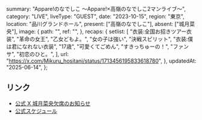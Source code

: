   summary: "Appare!のなでしこ 〜Appare!×高嶺のなでしこ2マンライブ〜",
  category: "LIVE",
  liveType: "GUEST",
  date: "2023-10-15",
  region: "東京",
  location: "品川グランドホール",
  present: ["高嶺のなでしこ"],
  absent: ["城月菜央"],
  image: {
    path: "",
    ref: "",
  },
  recaps: {
    setlist: [
      "衣装:全国お招きツアー衣装",
      "革命の女王",
      "乙女どもよ。",
      "女の子は強い",
      "決戦スピリット",
      "衣装:僕は君になれない衣装",
      "17歳",
      "可愛くてごめん",
      "すきっちゅーの！",
      "ファンサ",
      "初恋のひと。",
    ],
    url: "https://x.com/Mikuru_hositani/status/1713456195833618780",
  },
  updatedAt: "2025-06-14",
};

## リンク

- [公式 X 城月菜央欠席のお知らせ](https://x.com/takanenofficial/status/1713383008286495061)
- [公式スケジュール](https://takanenonadeshiko.jp/?p=1387)
